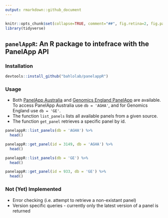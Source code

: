 ```yaml
---
output: rmarkdown::github_document
---
```


<!-- README.md is generated from README.Rmd. Please edit that file -->

```r
knitr::opts_chunk$set(collapse=TRUE, comment="##", fig.retina=2, fig.path = "README_figs/README-")
library(tidyverse)
```

## `panelAppR`: An R package to intefrace with the PanelApp API

### Installation
```r
devtools::install_github("bahlolab/panelappR")
```

### Usage

* Both [PanelApp Australia](https://panelapp.agha.umccr.org/) and [Genomics England PanelApp](https://panelapp.genomicsengland.co.uk/) are available. To access PanelApp Australia use `db = 'AGHA'`, and for Genomics England use `db = 'GE'`.
* The function `list_panels` lists all available panels from a given source.
* The function `get_panel` retrieves a specific panel by id.

```r
panelappR::list_panels(db = 'AGHA') %>% 
  head()
```

```r
panelappR::get_panel(id = 3149, db = 'AGHA') %>% 
  head()
```

```r
panelappR::list_panels(db = 'GE') %>% 
  head()
```
```r
panelappR::get_panel(id = 933, db = 'GE') %>% 
  head()
```
### Not (Yet) Implemented

* Error checking (i.e. attempt to retrieve a non-existant panel)
* Version specific queries - currently only the latest version of a panel is returned
